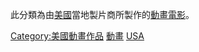 此分類為由[[美國|美國]]當地製片商所製作的[[動畫電影|動畫電影]]。

[[Category:美國動畫作品|Category:美國動畫作品]]
[[Category:美國各類型電影|動畫]]
[[Category:各国动画电影|USA]]
